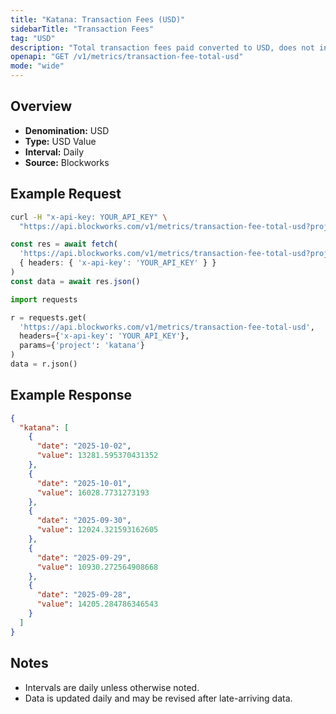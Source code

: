 ```yaml
---
title: "Katana: Transaction Fees (USD)"
sidebarTitle: "Transaction Fees"
tag: "USD"
description: "Total transaction fees paid converted to USD, does not include out-of-protocol tips or additional sources of revenue"
openapi: "GET /v1/metrics/transaction-fee-total-usd"
mode: "wide"
---
```


## Overview

- **Denomination:** USD
- **Type:** USD Value
- **Interval:** Daily
- **Source:** Blockworks

## Example Request

<CodeGroup>

```bash cURL
curl -H "x-api-key: YOUR_API_KEY" \
  "https://api.blockworks.com/v1/metrics/transaction-fee-total-usd?project=katana"
```

```typescript TypeScript
const res = await fetch(
  'https://api.blockworks.com/v1/metrics/transaction-fee-total-usd?project=katana',
  { headers: { 'x-api-key': 'YOUR_API_KEY' } }
)
const data = await res.json()
```

```python Python
import requests

r = requests.get(
  'https://api.blockworks.com/v1/metrics/transaction-fee-total-usd',
  headers={'x-api-key': 'YOUR_API_KEY'},
  params={'project': 'katana'}
)
data = r.json()
```

</CodeGroup>

## Example Response

```json
{
  "katana": [
    {
      "date": "2025-10-02",
      "value": 13281.595370431352
    },
    {
      "date": "2025-10-01",
      "value": 16028.7731273193
    },
    {
      "date": "2025-09-30",
      "value": 12024.321593162605
    },
    {
      "date": "2025-09-29",
      "value": 10930.272564908668
    },
    {
      "date": "2025-09-28",
      "value": 14205.284786346543
    }
  ]
}
```

## Notes
- Intervals are daily unless otherwise noted.
- Data is updated daily and may be revised after late-arriving data.